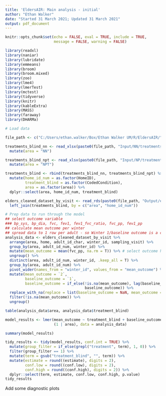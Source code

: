 ```yaml
---
title: 'EldersAIR: Main analysis - initial'
author: "Ethan Walker"
date: "Started 31 March 2021; Updated 31 March 2021"
output: pdf_document
---
```


```r
knitr::opts_chunk$set(echo = FALSE, eval = TRUE, include = TRUE,
                      message = FALSE, warning = FALSE)
```

```r
library(readxl)
library(naniar)
library(lubridate)
library(emmeans)
library(broom)
library(broom.mixed)
library(zoo)
library(lme4)
library(lmerTest)
library(mctest)
library(tidyverse)
library(knitr)
library(kableExtra)
library(MASS)
library(faraway)
library(DHARMa)
```

```r
# Load data

file_path <- c("C:/Users/ethan.walker/Box/Ethan Walker UM/R/EldersAIR/")

treatments_blind_nn <- read_xlsx(paste0(file_path, "Input/NN/treatments_blind.xlsx")) %>% 
  mutate(area = "NN")

treatments_blind_npt <- read_xlsx(paste0(file_path, "Input/NP/treatments_blind.xlsx")) %>% 
  mutate(area = "NPT")

treatments_blind <- rbind(treatments_blind_nn, treatments_blind_npt) %>% 
  mutate(home_id_num = as.factor(HomeID),
         treatment_blind = as.factor(CodedCondition),
         area = as.factor(area)) %>% 
  dplyr::select(area, home_id_num, treatment_blind)

elders_cleaned_dataset_by_visit <- read_rds(paste0(file_path, "Output/elders_cleaned_dataset_by_visit.rds")) %>% 
  left_join(treatments_blind, by = c("area", "home_id_num")) 
```


```r
# Prep data to run through the model
## select outcome variable
### bp_sys, bp_dia, fvc, fev1, fev1_fvc_ratio, fvc_pp, fev1_pp
## calculate mean outcome per winter
## spread data to 1 row per adult - so Winter 1/baseline outcome is a covariate
analysis_data <- elders_cleaned_dataset_by_visit %>% 
  arrange(area, home, adult_id_char, winter_id, sampling_visit) %>% 
  group_by(area, adult_id_num, winter_id) %>% 
  mutate(mean_outcome = mean(fvc_pp, na.rm = T)) %>% # select outcome here
  ungroup() %>% 
  distinct(area, adult_id_num, winter_id, .keep_all = T) %>% 
  group_by(area, adult_id_num) %>% 
  pivot_wider(names_from = "winter_id", values_from = "mean_outcome") %>% 
  mutate(mean_outcome = `2`,
         baseline_outcome = `1`,
         baseline_outcome = if_else(!is.na(mean_outcome), lag(baseline_outcome),
                                    baseline_outcome)) %>% 
  replace_with_na(replace = list(baseline_outcome = NaN, mean_outcome = NaN)) %>% 
  filter(!is.na(mean_outcome)) %>% 
  ungroup()

table(analysis_data$area, analysis_data$treatment_blind)
```


```r
model_results <- lmer(mean_outcome ~ treatment_blind + baseline_outcome + 
                      (1 | area), data = analysis_data)

summary(model_results)

tidy_results <- tidy(model_results, conf.int = TRUE) %>% 
  mutate(group_filter = if_else(grepl("treatment", term), 1, 0)) %>% 
  filter(group_filter == 1) %>% 
  mutate(term = gsub("treatment_blind", "", term)) %>% 
  mutate(estimate = round((estimate), digits = 2),
         conf.low = round((conf.low), digits = 2),
         conf.high = round((conf.high), digits = 2)) %>% 
  dplyr::select(term, estimate, conf.low, conf.high, p.value)
tidy_results
```


Add some diagnostic plots
